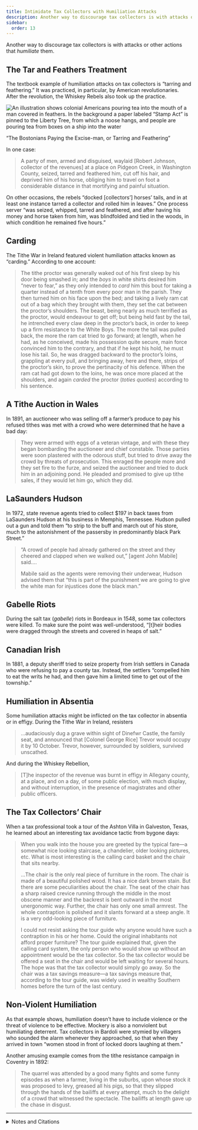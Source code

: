 ```yaml
---
title: Intimidate Tax Collectors with Humiliation Attacks
description: Another way to discourage tax collectors is with attacks or actions that humiliate them.
sidebar:
  order: 13
---
```


Another way to discourage tax collectors is with attacks or other actions that *humiliate* them.

## <Badge text="Example" size="medium" /> The Tar and Feathers Treatment

The textbook example of humiliation attacks on tax collectors is “tarring and feathering.”
It was practiced, in particular, by American revolutionaries.
After the revolution, the Whiskey Rebels also took up the practice.

![An illustration shows colonial Americans pouring tea into the mouth of a man covered in feathers. In the background a paper labeled &ldquo;Stamp Act&rdquo; is pinned to the Liberty Tree, from which a noose hangs, and people are pouring tea from boxes on a ship into the water](../../../assets/tar-and-feathers.gif)
<figcaption>“The Bostonians Paying the Excise-man, or Tarring and Feathering”</figcaption>

In one case:
> A party of men, armed and disguised, waylaid [Robert Johnson, collector of the revenues] at a place on Pidgeon Creek, in Washington County, seized, tarred and feathered him, cut off his hair, and deprived him of his horse, obliging him to travel on foot a considerable distance in that mortifying and painful situation.

On other occasions, the rebels “docked [collectors’] horses’ tails, and in at least one instance tarred a collector and rolled him in leaves.”
One process server “was seized, whipped, tarred and feathered, and after having his money and horse taken from him, was blindfolded and tied in the woods, in which condition he remained five hours.”

## <Badge text="Example" size="medium" /> Carding

The Tithe War in Ireland featured violent humiliation attacks known as “carding.”
According to one account:

> The tithe proctor was generally waked out of his first sleep by his door being smashed in; and the *boys* in white shirts desired him “never to fear,” as they only intended to *card* him this bout for taking a quarter instead of a tenth from every poor man in the parish.
> They then turned him on his face upon the bed; and taking a lively ram cat out of a bag which they brought with them, they set the cat between the proctor’s shoulders.
> The beast, being nearly as much terrified as the proctor, would endeavour to get off; but being held fast by the tail, he intrenched every claw deep in the proctor’s back, in order to keep up a firm resistance to the White Boys.
> The more the tail was pulled back, the more the ram cat tried to go forward; at length, when he had, as he conceived, made his possession quite secure, main force convinced him to the contrary, and that if he kept his hold, he must lose his tail.
> So, he was dragged backward to the proctor’s loins, grappling at every pull, and bringing away, here and there, strips of the proctor’s skin, to prove the pertinacity of his defence.
> When the ram cat had got down to the loins, he was once more placed at the shoulders, and again *carded* the proctor (<i>toties quoties</i>) according to his sentence.

## <Badge text="Example" size="medium" /> A Tithe Auction in Wales

In 1891, an auctioneer who was selling off a farmer’s produce to pay his refused tithes was met with a crowd who were determined that he have a bad day:

> They were armed with eggs of a veteran vintage, and with these they began bombarding the auctioneer and chief constable.
> Those parties were soon plastered with the odorous stuff, but tried to drive away the crowd by threats of prosecution.
> This enraged the people more and they set fire to the furze, and seized the auctioneer and tried to duck him in an adjoining pond.
> He pleaded and promised to give up tithe sales, if they would let him go, which they did.

## <Badge text="Example" size="medium" /> LaSaunders Hudson

In 1972, state revenue agents tried to collect $197 in back taxes from LaSaunders Hudson at his business in Memphis, Tennessee.
Hudson pulled out a gun and told them “to strip to the buff and march out of his store, much to the astonishment of the passersby in predominantly black Park Street.”

> “A crowd of people had already gathered on the street and they cheered and clapped when we walked out,” [agent John Mabile] said.…
>
> Mabile said as the agents were removing their underwear, Hudson advised them that “this is part of the punishment we are going to give the white man for injustices done the black man.”

## <Badge text="Example" size="medium" /> Gabelle Riots

During the salt tax (<i>gabelle</i>) riots in Bordeaux in 1548, some tax collectors were killed.
To make sure the point was well-understood, “[t]heir bodies were dragged through the streets and covered in heaps of salt.”

## <Badge text="Example" size="medium" /> Canadian Irish

In 1881, a deputy sheriff tried to seize property from Irish settlers in Canada who were refusing to pay a county tax.
Instead, the settlers “compelled him to eat the writs he had, and then gave him a limited time to get out of the township.”

## <Badge text="Example" size="medium" /> Humiliation in Absentia

Some humiliation attacks might be inflicted on the tax collector in absentia or in effigy.
During the Tithe War in Ireland, resisters

> …audaciously dug a grave within sight of Dinefwr Castle, the family seat, and announced that [Colonel George Rice] Trevor would occupy it by 10 October.
> Trevor, however, surrounded by soldiers, survived unscathed.

And during the Whiskey Rebellion,

> [T]he inspector of the revenue was burnt in effigy in Allegany county, at a place, and on a day, of some public election, with much display, and without interruption, in the presence of magistrates and other public officers.

## <Badge text="Example" size="medium" /> The Tax Collectors’ Chair

When a tax professional took a tour of the Ashton Villa in Galveston, Texas, he learned about an interesting tax avoidance tactic from bygone days:

> When you walk into the house you are greeted by the typical fare—a somewhat nice looking staircase, a chandelier, older looking pictures, etc.
> What is most interesting is the calling card basket and the chair that sits nearby.
>
> …The chair is the only real piece of furniture in the room.
> The chair is made of a beautiful polished wood.
> It has a nice dark brown stain.
> But there are some peculiarities about the chair.
> The seat of the chair has a sharp raised crevice running through the middle in the most obscene manner and the backrest is bent outward in the most unergonomic way.
> Further, the chair has only one small armrest.
> The whole contraption is polished and it slants forward at a steep angle.
> It is a very odd-looking piece of furniture.
>
> I could not resist asking the tour guide why anyone would have such a contraption in his or her home.
> Could the original inhabitants not afford proper furniture?
> The tour guide explained that, given the calling card system, the only person who would show up without an appointment would be the tax collector.
> So the tax collector would be offered a seat in the chair and would be left waiting for several hours.
> The hope was that the tax collector would simply go away.
> So the chair was a tax savings measure—a tax savings measure that, according to the tour guide, was widely used in wealthy Southern homes before the turn of the last century.

## <Badge text="Example" size="medium" /> Non-Violent Humiliation

As that example shows, humiliation doesn’t have to include violence or the threat of violence to be effective.
Mockery is also a nonviolent but humiliating deterrent.
Tax collectors in Bardoli were stymied by villagers who sounded the alarm whenever they approached, so that when they arrived in town “women stood in front of locked doors laughing at them.”

Another amusing example comes from the tithe resistance campaign in Coventry in 1892:

> The quarrel was attended by a good many fights and some funny episodes as when a farmer, living in the suburbs, upon whose stock it was proposed to levy, greased all his pigs, so that they slipped through the hands of the bailiffs at every attempt, much to the delight of a crowd that witnessed the spectacle.
> The bailiffs at length gave up the chase in disgust.

<Aside type="wikipedia" title="Wikipedia">
  <WikipediaBadge title="Tarring and feathering" />
  <WikipediaBadge title="American Revolution" />
  <WikipediaBadge title="Whiskey Rebellion" />
  <WikipediaBadge title="Tithe War" />
  <WikipediaBadge title="Revolt of the Pitauds" />
  <WikipediaBadge title="Bardoli Satyagraha" />
</Aside>

---

<details>
<summary>Notes and Citations</summary>

* Hamilton, Alexander “Report on Opposition to Internal Duties” (5 August 1794) <i>The Works of Alexander Hamilton</i>, Vol. IV (1851) [pp. 581–82](https://archive.org/details/worksalexanderh13hamigoog/page/581/mode/1up), [591](https://archive.org/details/worksalexanderh13hamigoog/page/591/mode/1up)
* Bonsteel Tachau, Mary K. “The Whiskey Rebellion in Kentucky: A Forgotten Episode of Civil Disobedience” <i>Journal of the Early Republic</i> Vol. 2, No. 3 (Autumn, 1982), pp. 239–59
* Barrington, Jonah, quoted in [<i>The Hobart Town Courier</i> 7 December 1832, p. 3](https://trove.nla.gov.au/newspaper/article/4195481)
* [“Tithe Auctioneer Robbed”](https://news.google.com/newspapers?id=K4BgAAAAIBAJ&sjid=fXINAAAAIBAJ&pg=1737,2119654) <i>The Middletown Daily Signal</i> 29 April 1891, p. 1
* [“Tennessee tax collectors stripped naked by taxpayer”](https://books.google.com/books?id=gmg0AAAAIBAJ&pg=PA2&dq=%E2%80%9CTennessee+tax+collectors+stripped+naked+by+taxpayer%E2%80%9D&article_id=4481,3728285&hl=en&sa=X&ved=2ahUKEwjc2Y2m9dCMAxXBEkQIHVilBxsQ6AF6BAgFEAM#v=onepage&q=%E2%80%9CTennessee%20tax%20collectors%20stripped%20naked%20by%20taxpayer%E2%80%9D&f=false) <i>The Wilmington News</i>, 16 June 1972, p. 1
* Bakewell, Sarah <i>How to Live: A Life of Montaigne…</i>, (2010) [p. 61](https://archive.org/details/howtoliveorlifeo0000bake_o6s2/page/61/mode/1up)
* “Tax Resistance in Canada” <i>Watertown Daily Times</i> 16 February 1881
* [“Policing Rebecca: The 4th Lord and the Rebecca Riots”](https://www.llandeilo.org/dp_rebecca.php) <i>Llandeilo History</i>
* “The Tax Collectors’ Chair” <i>Mitchell & Associates Tax Blog</i> July 2005
* Desai, Mahadev <i>The Story of Bardoli</i> (1929) [p. 95](https://archive.org/details/in.ernet.dli.2015.122169/page/n109/mode/1up)
* [“Tithe War in Coventry”](https://news.google.com/newspapers?nid=2249&dat=18920526&id=ym8-AAAAIBAJ&sjid=mlkMAAAAIBAJ&pg=3071,4895049) <i>The Boston Evening Transcript</i> 26 May 1892, p. 10

</details>
